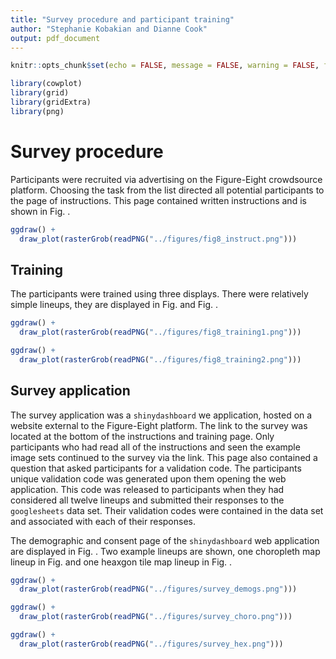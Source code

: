 ```yaml
---
title: "Survey procedure and participant training"
author: "Stephanie Kobakian and Dianne Cook"
output: pdf_document
---
```


```r
knitr::opts_chunk$set(echo = FALSE, message = FALSE, warning = FALSE, fig.width = 8, fig.height = 8)
```

```r
library(cowplot)
library(grid)
library(gridExtra)
library(png)
```

# Survey procedure

Participants were recruited via advertising on the Figure-Eight crowdsource platform.
Choosing the task from the list directed all potential participants to the page of instructions.
This page contained written instructions and is shown in Fig. \ref{fig:instruct}. 


```r
ggdraw() +
  draw_plot(rasterGrob(readPNG("../figures/fig8_instruct.png")))
```


## Training

The participants were trained using three displays. There were relatively simple lineups, they are displayed in Fig. \ref{fig:training1} and Fig. \ref{fig:training2}.


```r
ggdraw() +
  draw_plot(rasterGrob(readPNG("../figures/fig8_training1.png")))
```


```r
ggdraw() +
  draw_plot(rasterGrob(readPNG("../figures/fig8_training2.png")))
```


## Survey application

The survey application was a `shinydashboard` we application, hosted on a website external to the Figure-Eight platform. The link to the survey was located at the bottom of the instructions and training page. Only participants who had read all of the instructions and seen the example image sets continued to the survey via the link.
This page also contained a question that asked participants for a validation code. The participants unique validation code was generated upon them opening the web application. This code was released to participants when they had considered all twelve lineups and submitted their responses to the `googlesheets` data set. Their validation codes were contained in the data set and associated with each of their responses.

The demographic and consent page of the `shinydashboard` web application are displayed in Fig. \ref{fig:survey-demogs}. Two example lineups are shown, one choropleth map lineup in Fig. \ref{fig:survey-choro} and one heaxgon tile map lineup in Fig. \ref{fig:survey-hex}.


```r
ggdraw() +
  draw_plot(rasterGrob(readPNG("../figures/survey_demogs.png")))
```



```r
ggdraw() +
  draw_plot(rasterGrob(readPNG("../figures/survey_choro.png")))
```




```r
ggdraw() +
  draw_plot(rasterGrob(readPNG("../figures/survey_hex.png")))
```
